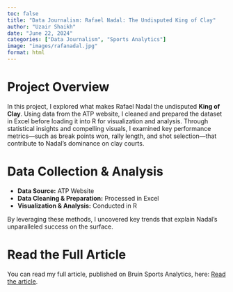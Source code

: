 ```yaml
---
toc: false
title: "Data Journalism: Rafael Nadal: The Undisputed King of Clay"
author: "Uzair Shaikh"
date: "June 22, 2024"
categories: ["Data Journalism", "Sports Analytics"]
image: "images/rafanadal.jpg"
format: html
---
```


# Project Overview  
In this project, I explored what makes Rafael Nadal the undisputed **King of Clay**. Using data from the ATP website, I cleaned and prepared the dataset in Excel before loading it into R for visualization and analysis. Through statistical insights and compelling visuals, I examined key performance metrics—such as break points won, rally length, and shot selection—that contribute to Nadal’s dominance on clay courts.  

# Data Collection & Analysis  
- **Data Source:** ATP Website  
- **Data Cleaning & Preparation:** Processed in Excel  
- **Visualization & Analysis:** Conducted in R  

By leveraging these methods, I uncovered key trends that explain Nadal’s unparalleled success on the surface.  

# Read the Full Article  
You can read my full article, published on Bruin Sports Analytics, here: [Read the article](https://www.bruinsportsanalytics.com/post/king-of-clay).  

